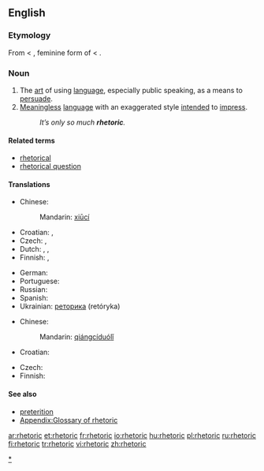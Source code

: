 ==English==
{{wikipedia}}

===Etymology===
From {{etyl|la}} {{term|rhetorica|rhētorica|lang=la}} < {{etyl|grc}} {{term|sc=polytonic|ῥητορική|tr=rhētorikē|lang=grc}}, feminine form of {{term|sc=polytonic|ῥητορικός|tr=rhētorikos||concerning public speech|lang=grc}} < {{term|sc=polytonic|ῥήτωρ|tr=rhētōr||public speaker|lang=grc}}.

===Noun===
{{en-noun|s|-}}

# The [[art]] of using [[language]], especially public speaking, as a means to [[persuade]].
# [[meaningless|Meaningless]] [[language]] with an exaggerated style [[intend]]ed to [[impress]].
#: ''It’s only so much '''rhetoric'''.''

====Related terms====
* [[rhetorical]]
* [[rhetorical question]]

====Translations====
{{trans-top|art of using language for persuasion}}
* Chinese: {{zh-ts|修辭|修辞}}
*: Mandarin: [[xiū ]][[cí]]
* Croatian: {{t-|hr|retorika|f|alt=retòrika}}, {{t-|hr|govorništvo|n|alt=gòvōrnīštvo}}
* Czech: {{t-|cs|řečnictví|n}}, {{t-|cs|rétorika|f}}
* Dutch: {{t-|nl|redekunde|f}}, {{t-|nl|retorica|f}}, {{t-|nl|retoriek|f}}
* Finnish: {{t-|fi|puhetaito}}, {{t+|fi|retoriikka}}
{{trans-mid}}
* German: {{t+|de|Rhetorik|f}}
* Portuguese: {{t+|pt|retórica|f}}
* Russian: {{t|ru|реторика|f|tr=retórika}}
* Spanish: {{t+|es|retórica|f}}
* Ukrainian: [[реторика]] (retóryka) {{f}}
{{trans-bottom}}

{{trans-top|meaningless language}}
* Chinese: {{zh-ts|強詞奪理|强词夺理}}
*: Mandarin: [[qiáng]][[ cí]][[ duó]][[ lǐ]]
* Croatian: {{t-|hr|retorika|f|alt=retòrika}}
{{trans-mid}}
* Czech: {{t-|cs|rétorika|f}}
* Finnish: {{t+|fi|retoriikka}}
{{trans-bottom}}

====See also====
* [[preterition]] <!--  you don't speak of something but you evoke it under a negative way -->
* [[Appendix:Glossary of rhetoric]]

[[Category:Rhetoric|*]]

[[ar:rhetoric]]
[[et:rhetoric]]
[[fr:rhetoric]]
[[io:rhetoric]]
[[hu:rhetoric]]
[[pl:rhetoric]]
[[ru:rhetoric]]
[[fi:rhetoric]]
[[tr:rhetoric]]
[[vi:rhetoric]]
[[zh:rhetoric]]